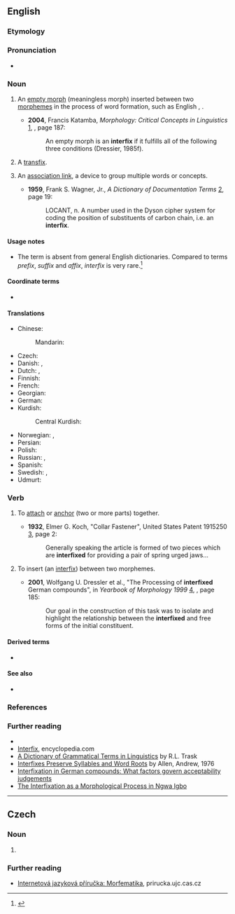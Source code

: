 ==English==

===Etymology===
{{prefix|en|inter|fix}}

===Pronunciation===
* {{hyphenation|en|in|ter|fix}}

===Noun===
{{wikipedia}}
{{en-noun}}

# {{senseid|en|inserted between}} {{lb|en|linguistic morphology}} An [[empty morph]] (meaningless morph) inserted between two [[morphemes]] in the process of word formation, such as English {{m|en|-o-}}, {{m|en|-i-}}.
#* '''2004''', Francis Katamba, ''Morphology: Critical Concepts in Linguistics'' [http://books.google.com/books?id=QBsKpjIh3J8C], {{ISBN|0415270790}}, page 187:
#*: An empty morph is an '''interfix''' if it fulfills all of the following three conditions (Dressier, 1985f).
# {{lb|en|linguistic morphology}} A [[transfix]].
# {{lb|en|computing|information retrieval|dated}} An [[association link]], a device to group multiple words or concepts.
#* '''1959''', Frank S. Wagner, Jr., ''A Dictionary of Documentation Terms'' [https://books.google.com/books?id=QBsKpjIh3J8C&pg=PA187&lpg=PA187&dq=%22interfix%22], page 19:
#*: LOCANT, n. A number used in the Dyson cipher system for coding the position of substituents of carbon chain, i.e. an '''interfix'''.

====Usage notes====
* The term is absent from general English dictionaries. Compared to terms ''prefix'', ''suffix'' and ''affix'', ''interfix'' is very rare.<ref>{{R:GNV|prefix,suffix,affix,(interfix*500)}}</ref>

====Coordinate terms====
* {{affixes}}

====Translations====
{{trans-top|an empty morph inserted between two morphemes}}
* Chinese:
*: Mandarin: {{t-needed|cmn}}
* Czech: {{t|cs|interfix|m}}
* Danish: {{t+|da|bindebogstav|c}}, {{t+|da|interfiks|n}}
* Dutch: {{t+|nl|invoegsel|n}}, {{t+|nl|interfix|n}}
* Finnish: {{t|fi|interfiksi}}
* French: {{t+|fr|interfixe|m}}
* Georgian: {{t|ka|ინტერფიქსი}}
* German: {{t+|de|Fugenelement|n}}
* Kurdish:
*: Central Kurdish: {{t|ckb|نێوانگِر}}
{{trans-mid}}
* Norwegian: {{t|no|fugemorfem|n}}, {{t|no|interfiks|n}}
* Persian: {{t|fa|میان‌وند|tr=miyân-vand|sc=fa-Arab}}
* Polish: {{t+|pl|międzyrostek|m}}
* Russian: {{t+|ru|интерфикс|m|sc=Cyrl}} {{qualifier|formal}}, {{t|ru|соединительный аффикс|f|sc=Cyrl}} {{qualifier|formal}}
* Spanish: {{t+|es|interfijo|m}}
* Swedish: {{t+|sv|fogemorfem|n}}, {{t+|sv|interfix|n}}
* Udmurt: {{t|udm|висӥтэт}}
{{trans-bottom}}

===Verb===
{{en-verb}}

# {{lb|en|engineering|transitive}} To [[attach]] or [[anchor]] (two or more parts) together.
#* '''1932''', Elmer G. Koch, "Collar Fastener", United States Patent 1915250 [http://www.google.com/patents?id=tpZPAAAAEBAJ], page 2:
#*: Generally speaking the article is formed of two pieces which are '''interfixed''' for providing a pair of spring urged jaws...
# {{lb|en|linguistic morphology|transitive}} To insert (an [[interfix]]) between two morphemes.
#* '''2001''', Wolfgang U. Dressler et al., "The Processing of '''interfixed''' German compounds", in ''Yearbook of Morphology 1999'' [http://books.google.com/books?id=igymN2VyWB8C], {{ISBN|079236631X}}, page 185:
#*: Our goal in the construction of this task was to isolate and highlight the relationship between the '''interfixed''' and free forms of the initial constituent.

====Derived terms====
* {{l|en|interfixation}}

====See also====
* {{l|en|epenthesis}}

===References===
<references/>

===Further reading===
* {{R:OneLook}}
* [https://www.encyclopedia.com/humanities/encyclopedias-almanacs-transcripts-and-maps/interfix Interfix], encyclopedia.com
* [https://books.google.com/books?id=AovFHiW2BgcC&pg=PA144&dq=interfix A Dictionary of Grammatical Terms in Linguistics] by  R.L. Trask
* [https://escholarship.org/uc/item/1qs6k0j1 Interfixes Preserve Syllables and Word Roots] by Allen, Andrew, 1976
* [https://www.italian-journal-linguistics.com/app/uploads/2021/05/07.libben.pdf Interfixation in German compounds: What factors govern acceptability judgements]
* [http://www.arcnjournals.org/images/ARC-IJHSSWPEA-11-6-1.pdf The Interfixation as a Morphological Process in Ngwa Igbo]

----

==Czech==

===Noun===
{{cs-noun|g=m}}

# {{l|en|interfix}}

===Further reading===
* [https://prirucka.ujc.cas.cz/?id=778 Internetová jazyková příručka: Morfematika], prirucka.ujc.cas.cz
